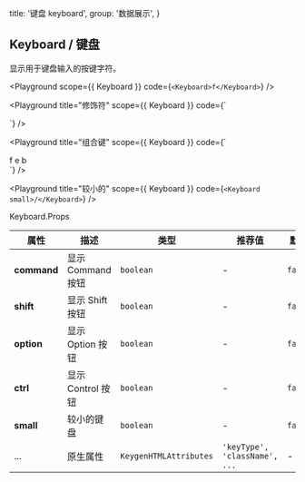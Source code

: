 
  title: '键盘 keyboard',
  group: '数据展示',
}

## Keyboard / 键盘

显示用于键盘输入的按键字符。

<Playground
  scope={{ Keyboard }}
  code={`
<Keyboard>f</Keyboard>
`} />

<Playground
  title="修饰符"
  scope={{ Keyboard }}
  code={`
<div>
  <Keyboard command />
  <Keyboard shift />
  <Keyboard option />
  <Keyboard ctrl />
</div>
`} />

<Playground
  title="组合键"
  scope={{ Keyboard }}
  code={`
<div>
  <Keyboard command>f</Keyboard>
  <Keyboard shift>e</Keyboard>
  <Keyboard option ctrl>b</Keyboard>
</div>
`} />

<Playground
  title="较小的"
  scope={{ Keyboard }}
  code={`
<Keyboard small>/</Keyboard>
`} />

<Attributes edit="/pages/zh-cn/components/keyboard.mdx">
<Attributes.Title>Keyboard.Props</Attributes.Title>

| 属性 | 描述 | 类型 | 推荐值 | 默认
| ---------- | ---------- | ---- |  -------------- | ------ |
| **command** | 显示 Command 按钮 | `boolean` | - | `false` |
| **shift** | 显示 Shift 按钮 | `boolean` | - | `false` |
| **option** | 显示 Option 按钮 | `boolean` | - | `false` |
| **ctrl** | 显示 Control 按钮 | `boolean` | - | `false` |
| **small** | 较小的键盘 | `boolean` | - | `false` |
| ... | 原生属性 | `KeygenHTMLAttributes` | `'keyType', 'className', ...` | - |

</Attributes>

